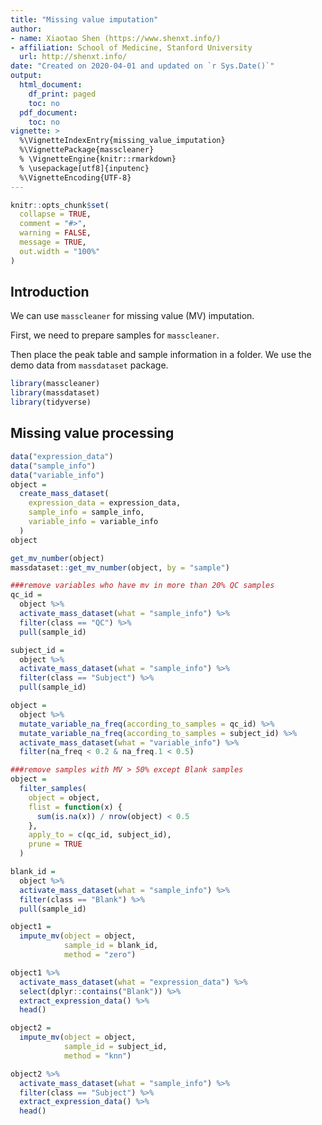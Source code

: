 ```yaml
---
title: "Missing value imputation"
author:
- name: Xiaotao Shen (https://www.shenxt.info/)
- affiliation: School of Medicine, Stanford University
  url: http://shenxt.info/
date: "Created on 2020-04-01 and updated on `r Sys.Date()`"
output:
  html_document:
    df_print: paged
    toc: no
  pdf_document:
    toc: no
vignette: >
  %\VignetteIndexEntry{missing_value_imputation}
  %\VignettePackage{masscleaner}
  % \VignetteEngine{knitr::rmarkdown}
  % \usepackage[utf8]{inputenc}
  %\VignetteEncoding{UTF-8}
---
```


```r
knitr::opts_chunk$set(
  collapse = TRUE,
  comment = "#>",
  warning = FALSE,
  message = TRUE,
  out.width = "100%"
)
```

## **Introduction**

We can use `masscleaner` for missing value (MV) imputation.

First, we need to prepare samples for `masscleaner`.

Then place the peak table and sample information in a folder. We use the demo data from `massdataset` package.

```r
library(masscleaner)
library(massdataset)
library(tidyverse)
```

## **Missing value processing**

```r
data("expression_data")
data("sample_info")
data("variable_info")
object =
  create_mass_dataset(
    expression_data = expression_data,
    sample_info = sample_info,
    variable_info = variable_info
  )
object

get_mv_number(object)
massdataset::get_mv_number(object, by = "sample")

###remove variables who have mv in more than 20% QC samples
qc_id =
  object %>%
  activate_mass_dataset(what = "sample_info") %>%
  filter(class == "QC") %>%
  pull(sample_id)

subject_id =
  object %>%
  activate_mass_dataset(what = "sample_info") %>%
  filter(class == "Subject") %>%
  pull(sample_id)

object =
  object %>%
  mutate_variable_na_freq(according_to_samples = qc_id) %>%
  mutate_variable_na_freq(according_to_samples = subject_id) %>%
  activate_mass_dataset(what = "variable_info") %>%
  filter(na_freq < 0.2 & na_freq.1 < 0.5)

###remove samples with MV > 50% except Blank samples
object =
  filter_samples(
    object = object,
    flist = function(x) {
      sum(is.na(x)) / nrow(object) < 0.5
    },
    apply_to = c(qc_id, subject_id),
    prune = TRUE
  )

blank_id =
  object %>%
  activate_mass_dataset(what = "sample_info") %>%
  filter(class == "Blank") %>%
  pull(sample_id)

object1 =
  impute_mv(object = object,
            sample_id = blank_id,
            method = "zero")

object1 %>%
  activate_mass_dataset(what = "expression_data") %>%
  select(dplyr::contains("Blank")) %>%
  extract_expression_data() %>% 
  head()

object2 =
  impute_mv(object = object,
            sample_id = subject_id,
            method = "knn")

object2 %>%
  activate_mass_dataset(what = "sample_info") %>%
  filter(class == "Subject") %>%
  extract_expression_data() %>% 
  head()
```
